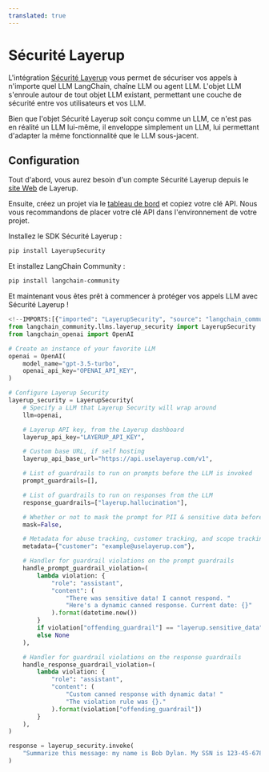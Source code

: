 ```yaml
---
translated: true
---
```


# Sécurité Layerup

L'intégration [Sécurité Layerup](https://uselayerup.com) vous permet de sécuriser vos appels à n'importe quel LLM LangChain, chaîne LLM ou agent LLM. L'objet LLM s'enroule autour de tout objet LLM existant, permettant une couche de sécurité entre vos utilisateurs et vos LLM.

Bien que l'objet Sécurité Layerup soit conçu comme un LLM, ce n'est pas en réalité un LLM lui-même, il enveloppe simplement un LLM, lui permettant d'adapter la même fonctionnalité que le LLM sous-jacent.

## Configuration

Tout d'abord, vous aurez besoin d'un compte Sécurité Layerup depuis le [site Web](https://uselayerup.com) de Layerup.

Ensuite, créez un projet via le [tableau de bord](https://dashboard.uselayerup.com) et copiez votre clé API. Nous vous recommandons de placer votre clé API dans l'environnement de votre projet.

Installez le SDK Sécurité Layerup :

```bash
pip install LayerupSecurity
```

Et installez LangChain Community :

```bash
pip install langchain-community
```

Et maintenant vous êtes prêt à commencer à protéger vos appels LLM avec Sécurité Layerup !

```python
<!--IMPORTS:[{"imported": "LayerupSecurity", "source": "langchain_community.llms.layerup_security", "docs": "https://api.python.langchain.com/en/latest/llms/langchain_community.llms.layerup_security.LayerupSecurity.html", "title": "Layerup Security"}, {"imported": "OpenAI", "source": "langchain_openai", "docs": "https://api.python.langchain.com/en/latest/llms/langchain_openai.llms.base.OpenAI.html", "title": "Layerup Security"}]-->
from langchain_community.llms.layerup_security import LayerupSecurity
from langchain_openai import OpenAI

# Create an instance of your favorite LLM
openai = OpenAI(
    model_name="gpt-3.5-turbo",
    openai_api_key="OPENAI_API_KEY",
)

# Configure Layerup Security
layerup_security = LayerupSecurity(
    # Specify a LLM that Layerup Security will wrap around
    llm=openai,

    # Layerup API key, from the Layerup dashboard
    layerup_api_key="LAYERUP_API_KEY",

    # Custom base URL, if self hosting
    layerup_api_base_url="https://api.uselayerup.com/v1",

    # List of guardrails to run on prompts before the LLM is invoked
    prompt_guardrails=[],

    # List of guardrails to run on responses from the LLM
    response_guardrails=["layerup.hallucination"],

    # Whether or not to mask the prompt for PII & sensitive data before it is sent to the LLM
    mask=False,

    # Metadata for abuse tracking, customer tracking, and scope tracking.
    metadata={"customer": "example@uselayerup.com"},

    # Handler for guardrail violations on the prompt guardrails
    handle_prompt_guardrail_violation=(
        lambda violation: {
            "role": "assistant",
            "content": (
                "There was sensitive data! I cannot respond. "
                "Here's a dynamic canned response. Current date: {}"
            ).format(datetime.now())
        }
        if violation["offending_guardrail"] == "layerup.sensitive_data"
        else None
    ),

    # Handler for guardrail violations on the response guardrails
    handle_response_guardrail_violation=(
        lambda violation: {
            "role": "assistant",
            "content": (
                "Custom canned response with dynamic data! "
                "The violation rule was {}."
            ).format(violation["offending_guardrail"])
        }
    ),
)

response = layerup_security.invoke(
    "Summarize this message: my name is Bob Dylan. My SSN is 123-45-6789."
)
```
